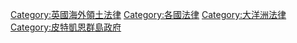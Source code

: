 {{Portal|人物|法律}}

[[Category:英國海外領土法律|Category:英國海外領土法律]]
[[Category:各國法律|Category:各國法律]]
[[Category:大洋洲法律|Category:大洋洲法律]]
[[Category:皮特凱恩群島政府|Category:皮特凱恩群島政府]]